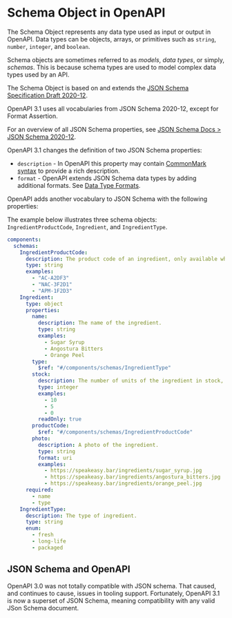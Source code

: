 
# Schema Object in OpenAPI


The Schema Object represents any data type used as input or output in OpenAPI. Data types can be objects, arrays, or primitives such as `string`, `number`, `integer`, and `boolean`.

Schema objects are sometimes referred to as _models_, _data types_, or simply, _schemas_. This is because schema types are used to model complex data types used by an API.

The Schema Object is based on and extends the [JSON Schema Specification Draft 2020-12](https://datatracker.ietf.org/doc/html/draft-bhutton-json-schema-00).

OpenAPI 3.1 uses all vocabularies from JSON Schema 2020-12, except for Format Assertion.

For an overview of all JSON Schema properties, see [JSON Schema Docs > JSON Schema 2020-12](https://www.learnjsonschema.com/2020-12/).

OpenAPI 3.1 changes the definition of two JSON Schema properties:

- `description` - In OpenAPI this property may contain [CommonMark syntax](https://spec.commonmark.org/) to provide a rich description.
- `format` - OpenAPI extends JSON Schema data types by adding additional formats. See [Data Type Formats](/openapi/schemas/dataTypes).

OpenAPI adds another vocabulary to JSON Schema with the following properties:

<Table
  data={[
    { fieldName: "`discriminator`", type: "[Discriminator Object](/openapi/schemas/objects/polymorphism#discriminator-object)", description: "A discriminator object describes how to differentiate between related schemas based on the value of a field in a request or response. See [Composition and Inheritance](/openapi/schemas/objects/polymorphism)." },
    { fieldName: "`xml`", type: "[XML Object](/openapi/schemas/objects/xml)", description: "Adds details about how the schema should be represented as XML." },
    { fieldName: "`externalDocs`", type: "[External Documentation Object](/openapi/external-documentation)", description: "Points to external documentation for this schema." },
    { fieldName: "`example`", type: "Any", description: "An example that satisfies this schema. **Deprecated:** Although valid, the use of `example` is discouraged. Use [Examples](/openapi/examples) instead." },
    { fieldName: "`x-`", type: "[Extensions](/openapi/extensions)", description: "Any number of extension fields can be added to the schema that can be used by tooling and vendors." },
    { fieldName: "Arbitrary properties", type: "Any", description: "The schema object supports arbitrary properties without the `x-` prefix. This is discouraged in favor of [Extensions](/openapi/extensions)." }
  ]}
  columns={[
    { key: "fieldName", header: "Field Name" },
    { key: "type", header: "Type" },
    { key: "description", header: "Description" }
  ]}
/>

The example below illustrates three schema objects: `IngredientProductCode`, `Ingredient`, and `IngredientType`.

```yaml
components:
  schemas:
    IngredientProductCode:
      description: The product code of an ingredient, only available when authenticated.
      type: string
      examples:
        - "AC-A2DF3"
        - "NAC-3F2D1"
        - "APM-1F2D3"
    Ingredient:
      type: object
      properties:
        name:
          description: The name of the ingredient.
          type: string
          examples:
            - Sugar Syrup
            - Angostura Bitters
            - Orange Peel
        type:
          $ref: "#/components/schemas/IngredientType"
        stock:
          description: The number of units of the ingredient in stock, only available when authenticated.
          type: integer
          examples:
            - 10
            - 5
            - 0
          readOnly: true
        productCode:
          $ref: "#/components/schemas/IngredientProductCode"
        photo:
          description: A photo of the ingredient.
          type: string
          format: uri
          examples:
            - https://speakeasy.bar/ingredients/sugar_syrup.jpg
            - https://speakeasy.bar/ingredients/angostura_bitters.jpg
            - https://speakeasy.bar/ingredients/orange_peel.jpg
      required:
        - name
        - type
    IngredientType:
      description: The type of ingredient.
      type: string
      enum:
        - fresh
        - long-life
        - packaged
```

## JSON Schema and OpenAPI

OpenAPI 3.0 was not totally compatible with JSON schema. That caused, and continues to cause, issues in tooling support. Fortunately, OpenAPI 3.1 is now a superset of JSON Schema, meaning compatibility with any valid JSon Schema document.
